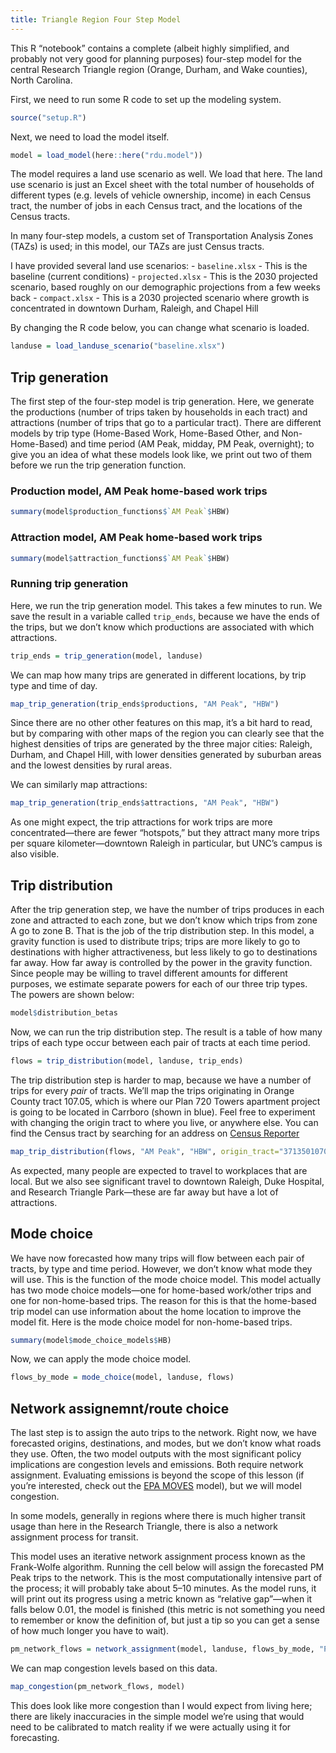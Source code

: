 ```yaml
---
title: Triangle Region Four Step Model
---
```


This R "notebook" contains a complete (albeit highly simplified, and probably not very good for planning purposes) four-step model for the central Research Triangle region (Orange, Durham, and Wake counties), North Carolina.

First, we need to run some R code to set up the modeling system.

```r
source("setup.R")
```

Next, we need to load the model itself.

```r
model = load_model(here::here("rdu.model"))
```

The model requires a land use scenario as well. We load that here. The land use scenario is just an Excel sheet with the total number of households of different types (e.g. levels of vehicle ownership, income) in each Census tract, the number of jobs in each Census tract, and the locations of the Census tracts.

In many four-step models, a custom set of Transportation Analysis Zones (TAZs) is used; in this model, our TAZs are just Census tracts.

I have provided several land use scenarios:
    - `baseline.xlsx` - This is the baseline (current conditions)
    - `projected.xlsx` - This is the 2030 projected scenario, based roughly on our demographic projections from a few weeks back
    - `compact.xlsx` - This is a 2030 projected scenario where growth is concentrated in downtown Durham, Raleigh, and Chapel Hill

By changing the R code below, you can change what scenario is loaded.

```r
landuse = load_landuse_scenario("baseline.xlsx")
```

## Trip generation

The first step of the four-step model is trip generation. Here, we generate the productions (number of trips taken by households in each tract) and attractions (number of trips that go to a particular tract). There are different models by trip type (Home-Based Work, Home-Based Other, and Non-Home-Based) and time period (AM Peak, midday, PM Peak, overnight); to give you an idea of what these models look like, we print out two of them before we run the trip generation function.

### Production model, AM Peak home-based work trips

```r
summary(model$production_functions$`AM Peak`$HBW)
```

### Attraction model, AM Peak home-based work trips

```r
summary(model$attraction_functions$`AM Peak`$HBW)
```

### Running trip generation

Here, we run the trip generation model. This takes a few minutes to run. We save the result in a variable called `trip_ends`, because we have the ends of the trips, but we don't know which productions are associated with which attractions.

```r
trip_ends = trip_generation(model, landuse)
```

We can map how many trips are generated in different locations, by trip type and time of day.

```r
map_trip_generation(trip_ends$productions, "AM Peak", "HBW")
```

Since there are no other other features on this map, it's a bit hard to read, but by comparing with other maps of the region you can clearly see that the highest densities of trips are generated by the three major cities: Raleigh, Durham, and Chapel Hill, with lower densities generated by suburban areas and the lowest densities by rural areas.

We can similarly map attractions:

```r
map_trip_generation(trip_ends$attractions, "AM Peak", "HBW")
```

As one might expect, the trip attractions for work trips are more concentrated---there are fewer "hotspots," but they attract many more trips per square kilometer—downtown Raleigh in particular, but UNC's campus is also visible.

## Trip distribution

After the trip generation step, we have the number of trips produces in each zone and attracted to each zone, but we don't know which trips from zone A go to zone B. That is the job of the trip distribution step. In this model, a gravity function is used to distribute trips; trips are more likely to go to destinations with higher attractiveness, but less likely to go to destinations far away. How far away is controlled by the power in the gravity function. Since people may be willing to travel different amounts for different purposes, we estimate separate powers for each of our three trip types. The powers are shown below:

```r
model$distribution_betas
```

Now, we can run the trip distribution step. The result is a table of how many trips of each type occur between each pair of tracts at each time period.

```r
flows = trip_distribution(model, landuse, trip_ends)
```

The trip distribution step is harder to map, because we have a number of trips for every _pair_ of tracts. We'll map the trips originating in Orange County tract 107.05, which is where our Plan 720 Towers apartment project is going to be located in Carrboro (shown in blue). Feel free to experiment with changing the origin tract to where you live, or anywhere else. You can find the Census tract by searching for an address on [Census Reporter](https://censusreporter.org)

```r
map_trip_distribution(flows, "AM Peak", "HBW", origin_tract="37135010705")
```

As expected, many people are expected to travel to workplaces that are local. But we also see significant travel to downtown Raleigh, Duke Hospital, and Research Triangle Park—these are far away but have a lot of attractions. 

## Mode choice

We have now forecasted how many trips will flow between each pair of tracts, by type and time period. However, we don't know what mode they will use. This is the function of the mode choice model. This model actually has two mode choice models—one for home-based work/other trips and one for non-home-based trips. The reason for this is that the home-based trip model can use information about the home location to improve the model fit. Here is the mode choice model for non-home-based trips.

```r
summary(model$mode_choice_models$HB)
```

Now, we can apply the mode choice model.

```r
flows_by_mode = mode_choice(model, landuse, flows)
```

## Network assignemnt/route choice

The last step is to assign the auto trips to the network. Right now, we have forecasted origins, destinations, and modes, but we don't know what roads they use. Often, the two model outputs with the most significant policy implications are congestion levels and emissions. Both require network assignment. Evaluating emissions is beyond the scope of this lesson (if you're interested, check out the [EPA MOVES](https://www.epa.gov/moves) model), but we will model congestion.

In some models, generally in regions where there is much higher transit usage than here in the Research Triangle, there is also a network assignment process for transit.

This model uses an iterative network assignment process known as the Frank-Wolfe algorithm. Running the cell below will assign the forecasted PM Peak trips to the network. This is the most computationally intensive part of the process; it will probably take about 5–10 minutes. As the model runs, it will print out its progress using a metric known as "relative gap"—when it falls below 0.01, the model is finished (this metric is not something you need to remember or know the definition of, but just a tip so you can get a sense of how much longer you have to wait).

```r
pm_network_flows = network_assignment(model, landuse, flows_by_mode, "PM Peak")
```

We can map congestion levels based on this data.

```r
map_congestion(pm_network_flows, model)
```

This does look like more congestion than I would expect from living here; there are likely inaccuracies in the simple model we're using that would need to be calibrated to match reality if we were actually using it for forecasting.